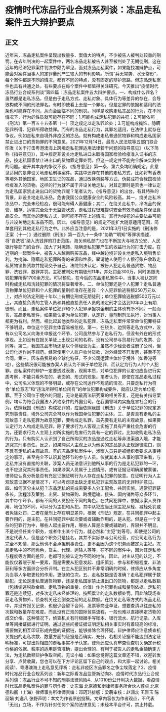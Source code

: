 # 疫情时代冻品行业合规系列谈：冻品走私案件五大辩护要点
## 正文
近年来，冻品走私案件呈现出数量多、案值大的特点，不少被告人被判处较重的刑罚。在去年判决的一起案件中，两名冻品走私被告人甚至被判处了无期徒刑，这在近年的经济犯罪案件判决中颇为罕见。面对冻品走私案件，如果能找准辩护点，可能会对案件当事人的定罪量刑产生较大的有利影响。所谓“兵无常势、水无常形”，每个案件都是不同的情况，都有不同的特点，没有固定的辩护思路。但冻品走私案件也具有共通之处，有些要点在每个案件中都值得关注研究。今天推出“疫情时代冻品行业合规系列谈”第四篇：冻品走私案件五大辩护要点。一、构成什么罪名？虽然都是走私冻品，但是由于走私方式、走私对象、具体行为等差异的存在，会导致构成不同的刑法罪名。有时即使看上去是一个罪名，但是定罪的依据和适用的法条也可能存在不同，从而会面临不同的刑罚。同样是收购走私冻品的行为，在不同情况下，行为的性质就可能存在不同：1.可能构成走私犯罪的共犯；2.可能依照《刑法》第一百五十五条第（一）项之规定以走私罪论处；3.可能构成掩饰、隐瞒犯罪所得、犯罪所得收益罪。而有的冻品走私行为，其罪名适用，在法律上就存在争议。例如走私来自境外非疫区的冻品，就有构成走私普通货物罪和构成走私国家禁止进出口的货物罪的不同意见。2021年12月14日，最高人民法院等五部门联合印发《关于打击粤港澳海上跨境走私犯罪适用法律若干问题的指导意见》（以下简称《指导意见》），其中规定非设关地走私进口未取得国家检验检疫准入证书的冻品，按走私国家禁止进出口的货物罪定罪处罚。但这一规定并不能完全解决实践中的问题。避开其本身的争议不谈，《指导意见》第一条、第六条均明确规定，此意见适用的是非设关地走私刑事案件。实践中还存在其他的走私方式，比如将有香港等境外其他国家、地区卫生证的冻品，通过改换包装等方式，伪装成符合我国检验检疫准入的货物。这样的行为就不属于非设关地走私，对其定罪时是否也一律认定为走私国家禁止进出口的货物罪呢？笔者认为，《指导意见》的出台，有其特殊的背景。非设关地走私冻品，危害我国公众健康安全的风险较高。其一，绕关走私冷冻品中，完全未经检疫，很可能有碍人畜健康；其二，在绕关走私中，冷冻品的保管、储存、运输完全处于无监管状态，走私过程很难提供安全有效冷藏条件保证食品安全。而其他的走私方式，则可能不存在上述情况，其行为侵犯的主要法益可能与非设关地走私冻品不同。因此，《指导意见》的规定不能扩大随意适用范围，简单套用到其他走私行为之中。此外应当注意的是，2021年3月1日实施的《刑法修正案（十一）》通过删除《刑法》第一百九十一条中“协助”“明知”等罪状描述，将“自洗钱”纳入洗钱罪的打击范围。海关缉私部门也在不断加大与地方公安、人民银行等部门的合作，加大了对掩饰、隐瞒走私犯罪产生的收益行为的打击力度。在近期的一起案件中，被告人从越南购买冻品，经中越边境非设关地走私入境销售牟利。为掩饰、隐瞒走私犯罪所得的来源和性质，雇请他人使用个人银行账户收取走私货物销售货款并提现交予自己。法院判决认定，被告人犯走私普通货物、物品罪、洗钱罪，数罪并罚。主犯被判处有期徒刑11年，并处罚金300万，同时追缴洗钱犯罪所得1700余万元。可以预见，在今后的冻品走私案件中，当事人被认定同时构成走私和洗钱犯罪的情况将显著增多。二、单位犯罪还是个人犯罪？走私普通货物罪单位犯罪和个人犯罪的量刑标准存在差异：个人犯罪偷逃税额250万元以上，对应的法定刑是十年以上有期徒刑或无期徒刑；单位犯罪偷逃税额500万元以上，其直接负责的主管人员和其他直接责任人员的法定刑才会达到10年以上有期徒刑。而且，走私案件单位犯罪和个人犯罪承担罚金刑的主体也有所不同。一般而言，冻品走私案件，如果能认定为单位犯罪，从定罪、量刑到刑法执行，对当事人都更为有利。然而，相比起其他类型的走私犯罪，冻品走私案件常常单位犯罪特征不够明显，单位这个犯罪主体容易被忽视。第一，在绕关、边贸等走私方式中，没有以公司名义向海关申报这个环节，公司虽然参与了走私行为，但没有外在的形式体现。比如没有在报关单证上出现公司的名称，没有公司参与贸易行为的发票、合同等。第二，我国冻品市场还是以个体经营为主，虽然不少经营者注册了公司，但公司化运作尚不规范。经常使用个人账户收付货款，对外经营不开发票，甚至不签合同。第三，因冻品贸易的全球化特征，不少公司运营主体位于境外（如香港等地）。这些情况很可能被办案人员认为不属于单位犯罪，而认定为行为人的个人犯罪。走私案件的辩护一定要透过表象，观察本质，对单位犯罪的认定也应当进行实质考察，不能只看外在的、表面的、形式的现象。笔者认为，即使在冻品走私过程中，公司名义体现的不够明显，或存在公司运作不规范的情况，只要走私行为符合“单位意志”和“违法所得归单位所有”的单位犯罪构成要件，就应认定为单位犯罪。至于公司位于境外的问题，无论是最高法研究室的相关答复，还是有关指导案例，均认为符合我国法人资格条件的外国公司，在我国领域内实施危害社会的行为，依照我国《刑法》构成犯罪的，应当依照我国《刑法》关于单位犯罪的规定追究刑事责任，境外公司完全可以作为我国单位犯罪的主体。三、是否具有走私的主观故意？走私犯罪为故意犯罪，要构成走私罪，首先要有走私的主观故意。如果要认定行为人构成走私犯罪，除了要求行为人客观上实施了具有严重社会危害的行为，还要求行为人主观上对所实施的危害行为具有一定的罪过。比如收购走私冻品的行为，只有购买人认识到了自己所购买的冻品是通过走私等非法渠道入境，才能追究其刑事责任。反之，如果购买人主观上以为他买的冻品是从正规途径进口，则不具有走私的主观故意。有的冻品走私案件中，涉案人员只是被组织者要求从事特定的事项，甚至完全不认识其他环节的参与人员。仅就其本人从事的事项来看，与走私并没有直接的关联，涉案人员无法意识到他所从事的行为是走私犯罪的一环，也不应追究其刑事责任。如果涉案人员属于上述情形，或有证据证明确属被蒙骗，律师应认真分析是否有充足证据证明行为人存在走私犯罪的故意。在证明行为人主观故意证据不足情况下，可以考虑提出缺乏走私犯罪主观故意的无罪辩护意见。四、如何区分主从犯？冻品走私的完成需要多人分工配合、共同实施，通常犯罪链条长，流程涉及策划、出资、货物采购、跨境运输、接头、国内销售等众多环节，其中每个环节，都有不同的人员担任不同的角色。在共同犯罪中，依据涉案人员作用、地位的不同，可以分为主犯和从犯。其中从犯应当比照主犯从轻、减轻处罚或者免除处罚，二者在量刑上存在明显差异。根据《刑法》规定，在共同犯罪中起主要作用的，是主犯。在共同犯罪中起次要或者辅助作用的，是从犯。但是在一个复杂的犯罪行为中，哪些人起主要作用，哪些人算是次要或辅助的，界限并不明显。不是说担任某个职务，或者作出某个行为，就必然和“主犯”划等号。即使是公司的法定代表人，但是这个职务只是挂名，其并不实际参与公司经营，对公司走私行为完全不知情，那么他也不会承担刑事责任，更不会因为这个职务而被定为主犯。冻品走私中的不同角色，货主、代理、运输人等等，在不同的案件中，因为其走私参与程度等方面的差异，也都可能被认定为不同的地位。因此，对主从犯的认定，不能仅仅着眼于某一要素，而是需要从犯意发起、组织策划、参与和积极程度、非法获利等多方面综合分析评判。在主从犯区别并不非常明确的时候，律师应从多角度为当事人争取更轻的作用，更低的位次。五、走私数额是否准确？走私犯罪属于数额犯，无论是走私普通货物罪，还是走私国家禁止进出口的货物，都是以走私数额（包括偷逃税款金额、走私货物的重量、价值）作为犯罪构成和量刑依据。走私犯罪还是连续犯，对多次走私未经处理的，按照累计的走私数额处罚。因此除现场查获走私货物外，侦查机关还会倒查之前的走私数额。在绕关走私等方式的冻品走私中，并没有报关记录，也很少会留下合同、发票等商业单证，想要查清以往走私的次数和数量存在难度。而且没有正规的国际贸易流程，一般也难以直接确定货物的成交价格。这种情况下，侦查机关有时根据手写账本、银行流水、航行记录、入库单等间接证据进行证明。通过这些间接证据证明走私相关事实时有着较高的标准，需要做到相互印证形成完整的证据链，能够排除合理怀疑。辩护律师应注意侦查机关提出的走私次数、数量方面的证据是否确实、充分，若相关证据不能达到法定证明标准，可提出对相应的走私事实不予认定。律师还应认真审查侦查机关确定计税价格的依据、税率的适用是否准确，提出合理的、有利于被告人的走私金额确定方法，为走私数额辩护争取空间。无讼小编：如果您觉得这篇文章还不错，欢迎转发分享、点赞收藏，您也可以在下方评论区留下自己的观点，和大家一起讨论。相关阅读1、粤港澳海上走私意见评析：走私非疫区冻品罪名之争尘埃落定？2、疫情时代冻品行业合规系列谈：新年之际看冻品监管新动向3、疫情时代冻品行业合规系列谈：冻品行业不可不知的刑事法律风险4、从1010份公开判决大数据，看疫情时代冻品走私案件的罪与罚作者：史东海 北京德和衡律师事务所合伙人龚卓 北京德和衡（上海）律师事务所律师责编：邓珂玮排版：梁萌审核：赵润众 王雅玉 陈丽娟 刘逸凡 张野声明：本文为作者原创投稿，文章内容仅为作者观点，不代表「无讼」立场，不作为针对任何个案的法律意见；未经本平台许可，禁止转载。
